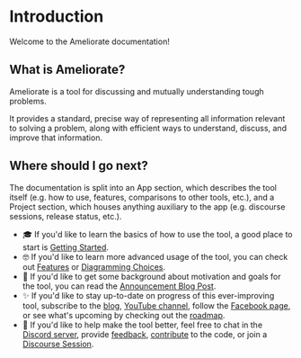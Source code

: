 # Introduction

Welcome to the Ameliorate documentation!

## What is Ameliorate?

Ameliorate is a tool for discussing and mutually understanding tough problems.

It provides a standard, precise way of representing all information relevant to solving a problem, along with efficient ways to understand, discuss, and improve that information.

## Where should I go next?

The documentation is split into an App section, which describes the tool itself (e.g. how to use, features, comparisons to other tools, etc.), and a Project section, which houses anything auxiliary to the app (e.g. discourse sessions, release status, etc.).

- 🎓 If you'd like to learn the basics of how to use the tool, a good place to start is [Getting Started](/getting-started).
- 🤓 If you'd like to learn more advanced usage of the tool, you can check out [Features](/features) or [Diagramming Choices](/diagramming-choices).
- 🔮 If you'd like to get some background about motivation and goals for the tool, you can read the [Announcement Blog Post](https://medium.com/@keyser.joel/a-dream-to-ameliorate-547353f37945).
- ✨ If you'd like to stay up-to-date on progress of this ever-improving tool, subscribe to the [blog](https://amelioro.substack.com), [YouTube channel](https://www.youtube.com/@Ameliorate-xs5pl), follow the [Facebook page](https://www.facebook.com/profile.php?id=100091844721178), or see what's upcoming by checking out the [roadmap](https://github.com/orgs/amelioro/projects/2).
- 🌱 If you'd like to help make the tool better, feel free to chat in the [Discord server](https://discord.gg/3KhdyJkTWT), provide [feedback](https://github.com/amelioro/ameliorate/blob/main/CONTRIBUTING.md#providing-feedback), [contribute](https://github.com/amelioro/ameliorate/blob/main/CONTRIBUTING.md) to the code, or join a [Discourse Session](/discourse-sessions).
